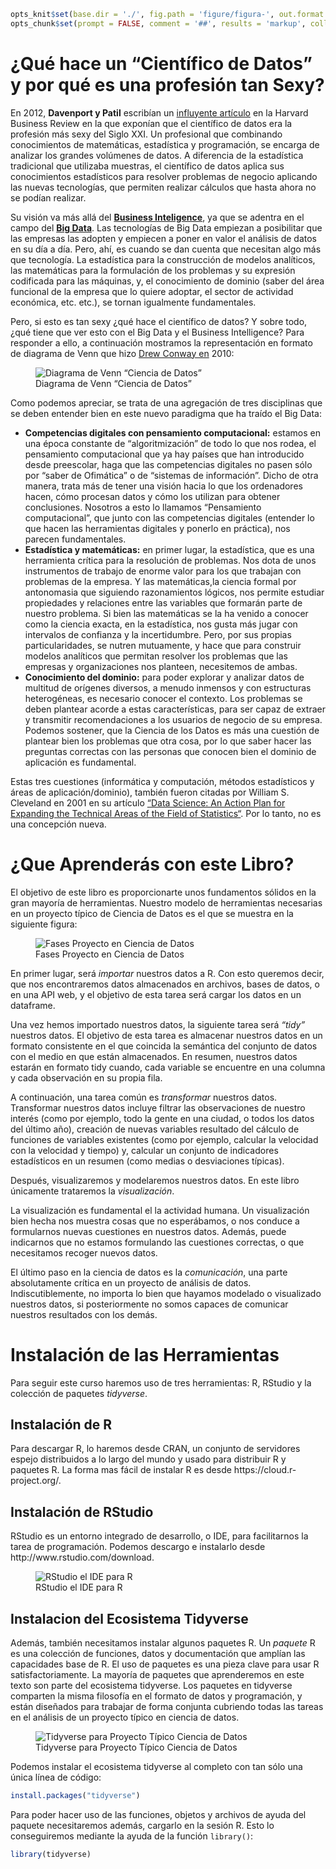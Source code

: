 ```r
opts_knit$set(base.dir = './', fig.path = 'figure/figura-', out.format = 'md', unnamed.chunk.label = 'Ejemplo-', upload.fun = imgur_upload, base.url = "https://imgur.com/a/OBZig")
opts_chunk$set(prompt = FALSE, comment = '##', results = 'markup', collapse = TRUE, eval = TRUE, echo = TRUE, tidy = TRUE)
```



# ¿Qué hace un "Científico de Datos" y por qué es una profesión tan Sexy?

En 2012, __Davenport y Patil__ escribían un [influyente artículo](https://hbr.org/2012/10/data-scientist-the-sexiest-job-of-the-21st-century) en la Harvard Business Review en la que exponían que el científico de datos era la profesión más sexy del Siglo XXI. Un profesional que combinando conocimientos de matemáticas, estadística y programación, se encarga de analizar los grandes volúmenes de datos. A diferencia de la estadística tradicional que utilizaba muestras, el científico de datos aplica sus conocimientos estadísticos para resolver problemas de negocio aplicando las nuevas tecnologías, que permiten realizar cálculos que hasta ahora no se podían realizar.

Su visión va más allá del [__Business Inteligence__](https://es.wikipedia.org/wiki/Inteligencia_empresarial), ya que se adentra en el campo del [__Big Data__](https://es.wikipedia.org/wiki/Big_data). Las tecnologías de Big Data empiezan a posibilitar que las empresas las adopten y empiecen a poner en valor el análisis de datos en su día a día. Pero, ahí, es cuando se dan cuenta que necesitan algo más que tecnología. La estadística para la construcción de modelos analíticos, las matemáticas para la formulación de los problemas y su expresión codificada para las máquinas, y, el conocimiento de dominio (saber del área funcional de la empresa que lo quiere adoptar, el sector de actividad económica, etc. etc.), se tornan igualmente fundamentales.


Pero, si esto es tan sexy ¿qué hace el científico de datos? Y sobre todo, ¿qué tiene que ver esto con el Big Data y el Business Intelligence? Para responder a ello, a continuación mostramos la representación en formato de diagrama de Venn que hizo [Drew Conway en](http://drewconway.com/) 2010:

![Diagrama de Venn "Ciencia de Datos"](https://i.imgur.com/CUDp1ey.png)

Como podemos apreciar, se trata de una agregación de tres disciplinas que se deben entender bien en este nuevo paradigma que ha traído el Big Data:


- __Competencias digitales con pensamiento computacional:__ estamos en una época constante de “algoritmización” de todo lo que nos rodea, el pensamiento computacional que ya hay países que han introducido desde preescolar, haga que las competencias digitales no pasen sólo por “saber de Ofimática” o de “sistemas de información”. Dicho de otra manera, trata más de tener una visión hacia lo que los ordenadores hacen, cómo procesan datos y cómo los utilizan para obtener conclusiones. Nosotros a esto lo llamamos “Pensamiento computacional”, que junto con las competencias digitales (entender lo que hacen las herramientas digitales y ponerlo en práctica), nos parecen fundamentales.
- __Estadística y matemáticas:__ en primer lugar, la estadística, que es una herramienta crítica para la resolución de problemas. Nos dota de unos instrumentos de trabajo de enorme valor para los que trabajan con problemas de la empresa. Y las matemáticas,la ciencia formal por antonomasia que siguiendo razonamientos lógicos, nos permite estudiar propiedades y relaciones entre las variables que formarán parte de nuestro problema. Si bien las matemáticas se la ha venido a conocer como la ciencia exacta, en la estadística, nos gusta más jugar con intervalos de confianza  y la incertidumbre. Pero, por sus propias particularidades, se nutren mutuamente, y hace que para construir modelos analíticos que permitan resolver los problemas que las empresas y organizaciones nos planteen, necesitemos de ambas.
- __Conocimiento del dominio:__ para poder explorar y analizar datos de multitud de orígenes diversos, a menudo inmensos y con estructuras heterogéneas, es necesario conocer el contexto. Los problemas se deben plantear acorde a estas características, para ser capaz de extraer y transmitir recomendaciones a los usuarios de negocio de su empresa. Podemos sostener, que la Ciencia de los Datos es más una cuestión de plantear bien los problemas que otra cosa, por lo que saber hacer las preguntas correctas con las personas que conocen bien el dominio de aplicación es fundamental.


Estas tres cuestiones (informática y computación, métodos estadísticos y áreas de aplicación/dominio), también fueron citadas por William S. Cleveland en 2001 en su artículo [“Data Science: An Action Plan for Expanding the Technical Areas of the Field of Statistics“](http://onlinelibrary.wiley.com/doi/10.1111/j.1751-5823.2001.tb00477.x/abstract). Por lo tanto, no es una concepción nueva.

# ¿Que Aprenderás con este Libro?

El objetivo de este libro es proporcionarte unos fundamentos sólidos en la gran mayoría de herramientas. Nuestro modelo de herramientas necesarias en un proyecto típico de Ciencia de Datos es el que se muestra en la siguiente figura:

![Fases Proyecto en Ciencia de Datos](https://i.imgur.com/3B12lde.png)

En primer lugar, será _importar_ nuestros datos a R. Con esto queremos decir, que nos encontraremos datos almacenados en archivos, bases de datos, o en una API web, y el objetivo de esta tarea será cargar los datos en un dataframe.

Una vez hemos importado nuestros datos, la siguiente tarea será _"tidy"_ nuestros datos. El objetivo de esta tarea es almacenar nuestros datos en un formato consistente en el que coincida la semántica del conjunto de datos con el medio en que están almacenados. En resumen, nuestros datos estarán en formato tidy cuando, cada variable se encuentre en una columna y cada observación en su propia fila.

A continuación, una tarea común es _transformar_ nuestros datos. Transformar nuestros datos incluye filtrar las observaciones de nuestro interés (como por ejemplo, todo la gente en una ciudad, o todos los datos del último año), creación de nuevas variables resultado del cálculo de funciones de variables existentes (como por ejemplo, calcular la velocidad con la velocidad y tiempo) y, calcular un conjunto de indicadores estadísticos en un resumen (como medias o desviaciones típicas).

Después, visualizaremos y modelaremos nuestros datos. En este libro únicamente trataremos la _visualización_.

La visualización es fundamental el la actividad humana. Un visualización bien hecha nos muestra cosas que no esperábamos, o nos conduce a formularnos nuevas cuestiones en nuestros datos. Además, puede indicarnos que no estamos formulando las cuestiones correctas, o que necesitamos recoger  nuevos datos.

El último paso en la ciencia de datos es la _comunicación_, una parte absolutamente crítica en un proyecto de análisis de datos. Indiscutiblemente, no importa lo bien que hayamos modelado o visualizado nuestros datos, si posteriormente no somos capaces de comunicar nuestros resultados con los demás.



# Instalación de las Herramientas

Para seguir este curso haremos uso de tres herramientas: R, RStudio y la colección de paquetes _tidyverse_.

## Instalación de R

Para descargar R, lo haremos desde CRAN, un conjunto de servidores espejo distribuidos a lo largo del mundo y usado para distribuir R y paquetes R. La forma mas fácil de instalar R es desde https://cloud.r-project.org/.

## Instalación de RStudio

RStudio es un entorno integrado de desarrollo, o IDE, para facilitarnos la tarea de programación. Podemos descargo e instalarlo desde http://www.rstudio.com/download.

![RStudio el IDE para R](https://i.imgur.com/R4GE1R2.png)

## Instalacion del Ecosistema Tidyverse

Además, también necesitamos instalar algunos paquetes R. Un _paquete_ R es una colección de funciones, datos y documentación que amplían las capacidades base de R. El uso de paquetes es una pieza clave para usar R satisfactoriamente. La mayoría de paquetes que aprenderemos en este texto son parte del ecosistema tidyverse. Los paquetes en tidyverse comparten la misma filosofía en el formato de datos y programación, y están diseñados para trabajar de forma conjunta cubriendo todas las tareas en el análisis de un proyecto típico en ciencia de datos.

![Tidyverse para Proyecto Típico Ciencia de Datos](https://i.imgur.com/g07Xz3Z.png)

Podemos instalar el ecosistema tidyverse al completo con tan sólo una única línea de código:

```r
install.packages("tidyverse")
```


Para poder hacer uso de las funciones, objetos y archivos de ayuda del paquete necesitaremos además, cargarlo en la sesión R. Esto lo conseguiremos mediante la ayuda de la función `library()`:

```r
library(tidyverse)
```

